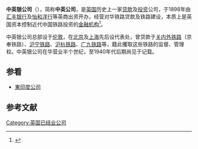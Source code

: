 {{expand|time=2011-05-15T12:58:32+00:00}}
'''中英银公司'''（{{lang-en|British & Chinese Corporation, Ltd.}}），简称'''中英公司'''，是[[英国|英国]]历史上一家[[贷款|贷款]]及[[投资|投资]]公司，于1898年由[[汇丰银行|汇丰银行]]及[[怡和洋行|怡和洋行]]等英商出资开办，经营对华铁路贷款及铁路建设，本质上是英国资本控制近代中国铁路投资的[[金融机构|金融机构]]<ref>{{cite book |author=黄光域 |title=外国在华工商企业辞典 |year=1995 |publisher=四川人民出版社 |location=成都 |isbn=9787220029455  }}</ref>。

中英银公司总部设于[[伦敦|伦敦]]，在[[北京|北京]]及[[上海|上海]]先后设代表处，曾贷款于[[关内外铁路|关内外铁路]]（京奉铁路）、[[沪宁铁路|沪宁铁路]]、[[沪杭铁路|沪杭铁路]]、[[广九铁路|广九铁路]]等，籍此攫取这些铁路的监督、管理权。中英银公司在华营业半个世纪，至1940年代后期尚见于记载。

== 参看 ==
* [[東印度公司|東印度公司]]

==参考文献==
<div class="references-small">
<references />
</div>

[[Category:英国已结业公司|Category:英国已结业公司]]